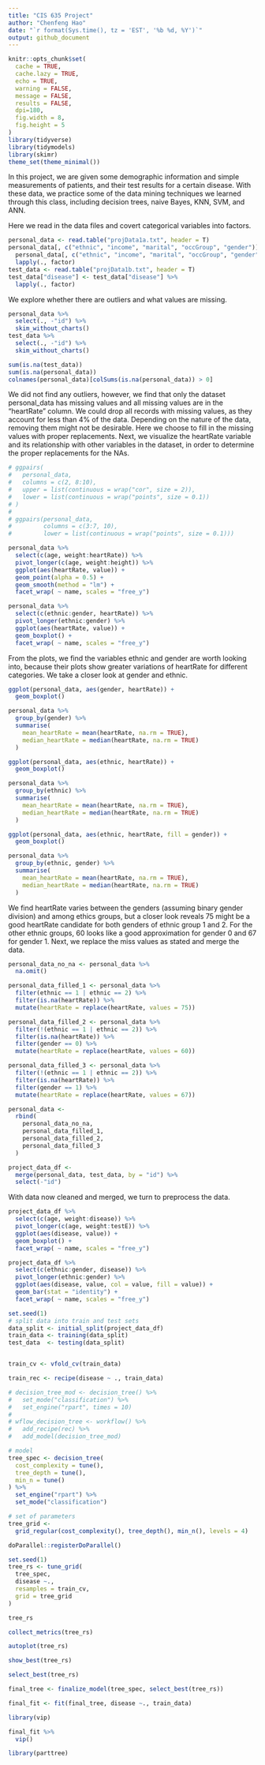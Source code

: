 ```yaml
---
title: "CIS 635 Project"
author: "Chenfeng Hao"
date: "`r format(Sys.time(), tz = 'EST', '%b %d, %Y')`"
output: github_document
---
```


```r
knitr::opts_chunk$set(
  cache = TRUE,
  cache.lazy = TRUE,
  echo = TRUE,
  warning = FALSE,
  message = FALSE,
  results = FALSE,
  dpi=180,
  fig.width = 8,
  fig.height = 5
)
library(tidyverse)
library(tidymodels)
library(skimr)
theme_set(theme_minimal())
```
In this project, we are given some demographic information and simple measurements of patients, and their test results for a certain disease. With these data, we practice some of the data mining techniques we learned through this class, including decision trees, naive Bayes, KNN, SVM, and ANN. 

Here we read in the data files and covert categorical variables into factors.  
```r
personal_data <- read.table("projData1a.txt", header = T)
personal_data[, c("ethnic", "income", "marital", "occGroup", "gender")] <-
  personal_data[, c("ethnic", "income", "marital", "occGroup", "gender")] %>%
  lapply(., factor)
test_data <- read.table("projData1b.txt", header = T)
test_data["disease"] <- test_data["disease"] %>%
  lapply(., factor)
```

We explore whether there are outliers and what values are missing. 
```r
personal_data %>%
  select(., -"id") %>%
  skim_without_charts()
test_data %>%
  select(., -"id") %>%
  skim_without_charts()

sum(is.na(test_data))
sum(is.na(personal_data))
colnames(personal_data)[colSums(is.na(personal_data)) > 0]
```
We did not find any outliers, however, we find that only the dataset personal_data has missing values and all missing values are in the "heartRate" column. We could drop all records with missing values, as they account for less than 4% of the data. Depending on the nature of the data, removing them might not be desirable.  Here we choose to fill in the missing values with proper replacements. Next, we visualize the heartRate variable and its relationship with other variables in the dataset, in order to determine the proper replacements for the NAs.   
```r
# ggpairs(
#   personal_data,
#   columns = c(2, 8:10),
#   upper = list(continuous = wrap("cor", size = 2)),
#   lower = list(continuous = wrap("points", size = 0.1))
# )
# 
# ggpairs(personal_data,
#         columns = c(3:7, 10),
#         lower = list(continuous = wrap("points", size = 0.1)))

personal_data %>%
  select(c(age, weight:heartRate)) %>%
  pivot_longer(c(age, weight:height)) %>%
  ggplot(aes(heartRate, value)) +
  geom_point(alpha = 0.5) +
  geom_smooth(method = "lm") +
  facet_wrap( ~ name, scales = "free_y")

personal_data %>%
  select(c(ethnic:gender, heartRate)) %>%
  pivot_longer(ethnic:gender) %>%
  ggplot(aes(heartRate, value)) +
  geom_boxplot() +
  facet_wrap( ~ name, scales = "free_y")
```
From the plots, we find the variables ethnic and gender are worth looking into, because their plots show greater variations of heartRate for different categories. We take a closer look at gender and ethnic.  
```r
ggplot(personal_data, aes(gender, heartRate)) +
  geom_boxplot()

personal_data %>%
  group_by(gender) %>%
  summarise(
    mean_heartRate = mean(heartRate, na.rm = TRUE),
    median_heartRate = median(heartRate, na.rm = TRUE)
  )

ggplot(personal_data, aes(ethnic, heartRate)) +
  geom_boxplot()

personal_data %>%
  group_by(ethnic) %>%
  summarise(
    mean_heartRate = mean(heartRate, na.rm = TRUE),
    median_heartRate = median(heartRate, na.rm = TRUE)
  )

ggplot(personal_data, aes(ethnic, heartRate, fill = gender)) +
  geom_boxplot()

personal_data %>%
  group_by(ethnic, gender) %>%
  summarise(
    mean_heartRate = mean(heartRate, na.rm = TRUE),
    median_heartRate = median(heartRate, na.rm = TRUE)
  ) 
```
We find heartRate varies between the genders (assuming binary gender division) and among ethics groups, but a closer look reveals 75 might be a good heartRate candidate for both genders of ethnic group 1 and 2. For the other ethnic groups, 60 looks like a good approximation for gender 0 and 67 for gender 1. Next, we replace the miss values as stated and merge the data.
```r
personal_data_no_na <- personal_data %>%
  na.omit()

personal_data_filled_1 <- personal_data %>%
  filter(ethnic == 1 | ethnic == 2) %>%
  filter(is.na(heartRate)) %>%
  mutate(heartRate = replace(heartRate, values = 75))

personal_data_filled_2 <- personal_data %>%
  filter(!(ethnic == 1 | ethnic == 2)) %>%
  filter(is.na(heartRate)) %>%
  filter(gender == 0) %>%
  mutate(heartRate = replace(heartRate, values = 60))

personal_data_filled_3 <- personal_data %>%
  filter(!(ethnic == 1 | ethnic == 2)) %>%
  filter(is.na(heartRate)) %>%
  filter(gender == 1) %>%
  mutate(heartRate = replace(heartRate, values = 67))

personal_data <-
  rbind(
    personal_data_no_na,
    personal_data_filled_1,
    personal_data_filled_2,
    personal_data_filled_3
  )

project_data_df <-
  merge(personal_data, test_data, by = "id") %>%
  select(-"id")
```
With data now cleaned and merged, we turn to preprocess the data.
```r
project_data_df %>%
  select(c(age, weight:disease)) %>%
  pivot_longer(c(age, weight:testE)) %>%
  ggplot(aes(disease, value)) +
  geom_boxplot() +
  facet_wrap( ~ name, scales = "free_y")

project_data_df %>%
  select(c(ethnic:gender, disease)) %>%
  pivot_longer(ethnic:gender) %>%
  ggplot(aes(disease, value, col = value, fill = value)) +
  geom_bar(stat = "identity") +
  facet_wrap( ~ name, scales = "free_y")
```

```r
set.seed(1)
# split data into train and test sets  
data_split <- initial_split(project_data_df)
train_data <- training(data_split)
test_data  <- testing(data_split)


train_cv <- vfold_cv(train_data)

train_rec <- recipe(disease ~ ., train_data)
```

```r
# decision_tree_mod <- decision_tree() %>%
#   set_mode("classification") %>%
#   set_engine("rpart", times = 10)
#   
# wflow_decision_tree <- workflow() %>% 
#   add_recipe(rec) %>%
#   add_model(decision_tree_mod)

# model
tree_spec <- decision_tree(
  cost_complexity = tune(),
  tree_depth = tune(),
  min_n = tune()
) %>% 
  set_engine("rpart") %>% 
  set_mode("classification")

# set of parameters
tree_grid <- 
  grid_regular(cost_complexity(), tree_depth(), min_n(), levels = 4)
```
```r
doParallel::registerDoParallel()

set.seed(1)
tree_rs <- tune_grid(
  tree_spec,
  disease ~.,
  resamples = train_cv,
  grid = tree_grid
)

tree_rs

collect_metrics(tree_rs)

autoplot(tree_rs)

show_best(tree_rs)

select_best(tree_rs)

final_tree <- finalize_model(tree_spec, select_best(tree_rs))

final_fit <- fit(final_tree, disease ~., train_data)
```

```r
library(vip)

final_fit %>% 
  vip()
```
```r
library(parttree)
```


